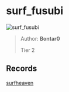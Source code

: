 
# surf_fusubi

![surf_fusubi](https://raw.githubusercontent.com/Sayt123/SurfMapPics/Maps-and-bonuses/csgo/surf_fusubi.jpg)

> Author: **Bontar0**
>
> Tier 2

## Records

[surfheaven](https://surfheaven.eu/map/surf_fusubi)
